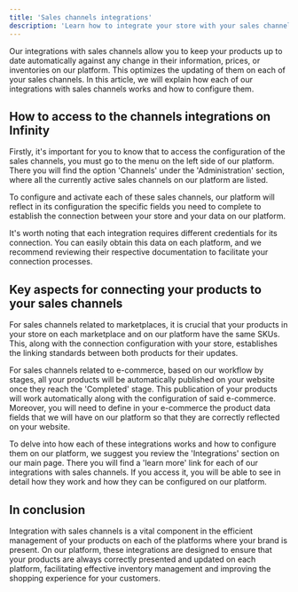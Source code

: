 ```yaml
---
title: 'Sales channels integrations'
description: 'Learn how to integrate your store with your sales channels.'
---
```


Our integrations with sales channels allow you to keep your products up to date automatically against any change in their information, prices, or inventories on our platform. This optimizes the updating of them on each of your sales channels. In this article, we will explain how each of our integrations with sales channels works and how to configure them.
 
## How to access to the channels integrations on Infinity

Firstly, it's important for you to know that to access the configuration of the sales channels, you must go to the menu on the left side of our platform. There you will find the option 'Channels' under the 'Administration' section, where all the currently active sales channels on our platform are listed.

To configure and activate each of these sales channels, our platform will reflect in its configuration the specific fields you need to complete to establish the connection between your store and your data on our platform.

It's worth noting that each integration requires different credentials for its connection. You can easily obtain this data on each platform, and we recommend reviewing their respective documentation to facilitate your connection processes.

## Key aspects for connecting your products to your sales channels

For sales channels related to marketplaces, it is crucial that your products in your store on each marketplace and on our platform have the same SKUs. This, along with the connection configuration with your store, establishes the linking standards between both products for their updates.

For sales channels related to e-commerce, based on our workflow by stages, all your products will be automatically published on your website once they reach the 'Completed' stage. This publication of your products will work automatically along with the configuration of said e-commerce. Moreover, you will need to define in your e-commerce the product data fields that we will have on our platform so that they are correctly reflected on your website.

To delve into how each of these integrations works and how to configure them on our platform, we suggest you review the 'Integrations' section on our main page. There you will find a 'learn more' link for each of our integrations with sales channels. If you access it, you will be able to see in detail how they work and how they can be configured on our platform.

## In conclusion

Integration with sales channels is a vital component in the efficient management of your products on each of the platforms where your brand is present. On our platform, these integrations are designed to ensure that your products are always correctly presented and updated on each platform, facilitating effective inventory management and improving the shopping experience for your customers.